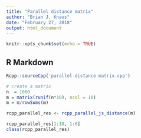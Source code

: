 ```yaml
---
title: "Parallel distance matrix"
author: "Brian J. Knaus"
date: "February 27, 2018"
output: html_document
---
```


```r
knitr::opts_chunk$set(echo = TRUE)
```

## R Markdown


```r
Rcpp::sourceCpp('parallel-distance-matrix.cpp')
```


```r
# create a matrix
n  = 1000
m = matrix(runif(n*10), ncol = 10)
m = m/rowSums(m)

rcpp_parallel_res <- rcpp_parallel_js_distance(m)

rcpp_parallel_res[1:10, 1:6]
class(rcpp_parallel_res)

```